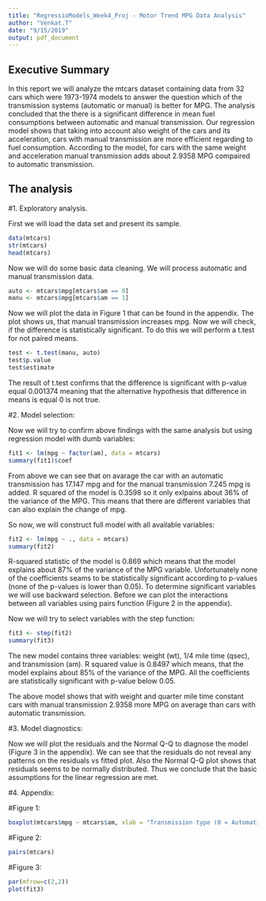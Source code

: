 ```yaml
---
title: "RegressioModels_Week4_Proj - Motor Trend MPG Data Analysis"
author: "Venkat.T"
date: "9/15/2019"
output: pdf_document
---
```

## Executive Summary

In this report we will analyze the mtcars dataset containing data from 32 cars which were 1973-1974 models to answer the question which of the transmission systems (automatic or manual) is better for MPG. The analysis concluded that the there is a significant difference in mean fuel consumptions between automatic and manual transmission. Our regression model shows that taking into account also weight of the cars and its acceleration, cars with manual transmission are more efficient regarding to fuel consumption. According to the model, for cars with the same weight and acceleration manual transmission adds about 2.9358 MPG compaired to automatic transmission. 

## The analysis

#1. Exploratory analysis.

First we will load the data set and present its sample.

```r
data(mtcars)
str(mtcars)
head(mtcars)
```

Now we will do some basic data cleaning. We will process automatic and manual transmission data. 

```r
auto <- mtcars$mpg[mtcars$am == 0]
manu <- mtcars$mpg[mtcars$am == 1]
```

Now we will plot the data in Figure 1 that can be found in the appendix. The plot shows us, that manual transmission increases mpg. Now we will check, if the difference is statistically significant. To do this we will perform a t.test for not paired means.

```r
test <- t.test(manu, auto)
test$p.value
test$estimate
```

The result of t.test confirms that the difference is significant with p-value equal 0.001374 meaning that the alternative hypothesis that difference in means is equal 0 is not true.

#2. Model selection:

Now we will try to confirm above findings with the same analysis but using regression model with dumb variables:

```r
fit1 <- lm(mpg ~ factor(am), data = mtcars)
summary(fit1)$coef
```

From above we can see that on avarage the car with an automatic transmission has 17.147 mpg and for the manual transmission 7.245 mpg is added. R squared of the model is 0.3598 so it only exlpains about 36% of the variance of the MPG. This means that there are different variables that can also explain the change of mpg. 

So now, we will construct full model with all available variables:

```r
fit2 <- lm(mpg ~ ., data = mtcars)
summary(fit2)
```

R-squared statistic of the model is 0.869 which means that the model explains about 87% of the variance of the MPG variable. Unfortunately none of the coefficients seams to be statistically significant according to p-values (none of the p-values is lower than 0.05).
To determine significant variables we will use backward selection. Before we can plot the interactions between all variables using pairs function (Figure 2 in the appendix).

Now we will try to select variables with the step function:

```r
fit3 <- step(fit2)
summary(fit3)
```

The new model contains three variables: weight (wt), 1/4 mile time (qsec), and transmission (am). R squared value is 0.8497 which means, that the model explains about 85% of the variance of the MPG. All the coefficients are statistically significant with p-value below 0.05. 

The above model shows that with weight and quarter mile time constant cars with manual transmission 2.9358 more MPG on average than cars with automatic transmission. 

#3. Model diagnostics:

Now we will plot the residuals and the Normal Q-Q to diagnose the model (Figure 3 in the appendix).
We can see that the residuals do not reveal any patterns on the residuals vs fitted plot. Also the Normal Q-Q plot shows that residuals seems to be normally distributed. Thus we conclude that the basic assumptions for the linear regression are met. 



#4. Appendix:

#Figure 1:


```r
boxplot(mtcars$mpg ~ mtcars$am, xlab = "Transmission type (0 = Automatic, 1 = Manual)", ylab = "MPG", main="MPG by transmission type")
```



#Figure 2:


```r
pairs(mtcars)
```



#Figure 3:


```r
par(mfrow=c(2,2))
plot(fit3)
```